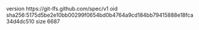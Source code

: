 version https://git-lfs.github.com/spec/v1
oid sha256:5175d5be2e10bb00299f0654bd0b4764a9cd184bb79415888e18fca34d4dc510
size 6687
